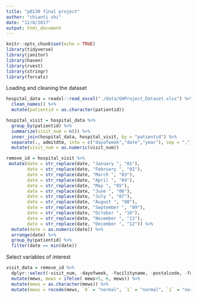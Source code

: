 ```yaml
---
title: "p8130 final project"
author: "chianti shi"
date: "12/8/2017"
output: html_document
---
```


```r
knitr::opts_chunk$set(echo = TRUE)
library(tidyverse)
library(janitor)
library(haven)
library(rvest)
library(stringr)
library(forcats)
```


Loading and cleaning the dataset
```r
hospital_data = readxl::read_excel("./data/GHProject_Dataset.xlsx") %>%
  clean_names() %>% 
  mutate(patientid = as.character(patientid)) 

hospital_visit = hospital_data %>% 
  group_by(patientid) %>% 
  summarize(visit_num = n()) %>% 
  inner_join(hospital_data, hospital_visit, by = "patientid") %>% 
  separate(., admitdtm, into = c("dayofweek","date","year"), sep = ",") %>% 
  mutate(visit_num = as.numeric(visit_num)) 

remove_id = hospital_visit %>% 
 mutate(date = str_replace(date, "January ", "01"),
        date = str_replace(date, "February ", "02"),
        date = str_replace(date, "March ", "03"),
        date = str_replace(date, "April ", "04"),
        date = str_replace(date, "May ", "05"),
        date = str_replace(date, "June ", "06"),
        date = str_replace(date, "July ", "07"),
        date = str_replace(date, "August ", "08"),
        date = str_replace(date, "September ", "09"),
        date = str_replace(date, "October ", "10"),
        date = str_replace(date, "November ", "11"),
        date = str_replace(date, "December ", "12")) %>% 
  mutate(date = as.numeric(date)) %>% 
  arrange(date) %>% 
  group_by(patientid) %>% 
  filter(date == min(date))  
```


Select variables of interest
```r
visit_data = remove_id %>% 
  dplyr::select(-visit_num, -dayofweek, -facilityname, -postalcode, -facilityzip) %>%
  mutate(mews, mews = ifelse( mews>5, 6, mews)) %>% 
  mutate(mews = as.character(mews)) %>% 
  mutate(mews = recode(mews, `0` = "normal", `1` = "normal", `1` = "normal", `2` = "increase_caution", `3` = "increase_caution", `4` = "further_deterioration", `5` = "further_deterioration", `6` = "immediate_action_required"))



  
  
  

```



